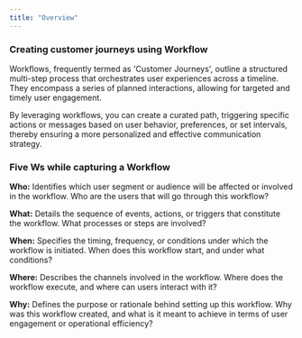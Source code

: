 ```yaml
---
title: "Overview"
---
```


### Creating customer journeys using Workflow 

Workflows, frequently termed as 'Customer Journeys', outline a structured multi-step process that orchestrates user experiences across a timeline. They encompass a series of planned interactions, allowing for targeted and timely user engagement. 

By leveraging workflows, you can create a curated path, triggering specific actions or messages based on user behavior, preferences, or set intervals, thereby ensuring a more personalized and effective communication strategy.

### Five Ws while capturing a Workflow

**Who:** Identifies which user segment or audience will be affected or involved in the workflow. Who are the users that will go through this workflow?

**What:** Details the sequence of events, actions, or triggers that constitute the workflow. What processes or steps are involved?

**When:** Specifies the timing, frequency, or conditions under which the workflow is initiated. When does this workflow start, and under what conditions?

**Where:** Describes the channels involved in the workflow. Where does the workflow execute, and where can users interact with it?

**Why:** Defines the purpose or rationale behind setting up this workflow. Why was this workflow created, and what is it meant to achieve in terms of user engagement or operational efficiency?